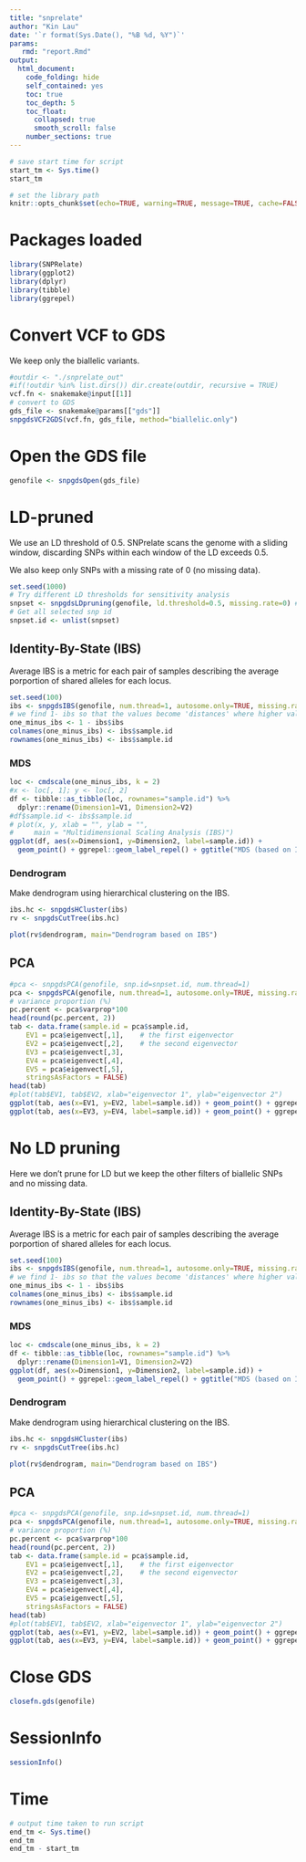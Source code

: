 ```yaml
---
title: "snprelate"
author: "Kin Lau"
date: '`r format(Sys.Date(), "%B %d, %Y")`'
params:
   rmd: "report.Rmd"
output:
  html_document:
    code_folding: hide
    self_contained: yes
    toc: true
    toc_depth: 5
    toc_float:
      collapsed: true
      smooth_scroll: false
    number_sections: true
---
```


```r
# save start time for script
start_tm <- Sys.time()
start_tm
```

```r
# set the library path
knitr::opts_chunk$set(echo=TRUE, warning=TRUE, message=TRUE, cache=FALSE)
```

# Packages loaded

```r
library(SNPRelate)
library(ggplot2)
library(dplyr)
library(tibble)
library(ggrepel)

```

# Convert VCF to GDS

We keep only the biallelic variants.

```r
#outdir <- "./snprelate_out"
#if(!outdir %in% list.dirs()) dir.create(outdir, recursive = TRUE)
vcf.fn <- snakemake@input[[1]]
# convert to GDS
gds_file <- snakemake@params[["gds"]]
snpgdsVCF2GDS(vcf.fn, gds_file, method="biallelic.only")
```

# Open the GDS file

```r
genofile <- snpgdsOpen(gds_file)
```

# LD-pruned

We use an LD threshold of 0.5. SNPrelate scans the genome with a sliding window, discarding SNPs within each window of the LD exceeds 0.5. 

We also keep only SNPs with a missing rate of 0 (no missing data).

```r
set.seed(1000)
# Try different LD thresholds for sensitivity analysis
snpset <- snpgdsLDpruning(genofile, ld.threshold=0.5, missing.rate=0) # using LD threshold default used in SNPhylo
# Get all selected snp id
snpset.id <- unlist(snpset)
```

## Identity-By-State (IBS)

Average IBS is a metric for each pair of samples describing the average porportion of shared alleles for each locus.

```r
set.seed(100)
ibs <- snpgdsIBS(genofile, num.thread=1, autosome.only=TRUE, missing.rate=0, snp.id = snpset.id)
# we find 1- ibs so that the values become 'distances' where higher values represent more dissimilar pairs of samples
one_minus_ibs <- 1 - ibs$ibs
colnames(one_minus_ibs) <- ibs$sample.id
rownames(one_minus_ibs) <- ibs$sample.id
```

### MDS

```r
loc <- cmdscale(one_minus_ibs, k = 2)
#x <- loc[, 1]; y <- loc[, 2]
df <- tibble::as_tibble(loc, rownames="sample.id") %>%
  dplyr::rename(Dimension1=V1, Dimension2=V2)
#df$sample.id <- ibs$sample.id
# plot(x, y, xlab = "", ylab = "",
#     main = "Multidimensional Scaling Analysis (IBS)")
ggplot(df, aes(x=Dimension1, y=Dimension2, label=sample.id)) + 
  geom_point() + ggrepel::geom_label_repel() + ggtitle("MDS (based on IBS)")
```

### Dendrogram

Make dendrogram using hierarchical clustering on the IBS.

```r
ibs.hc <- snpgdsHCluster(ibs)
rv <- snpgdsCutTree(ibs.hc)
```

```r
plot(rv$dendrogram, main="Dendrogram based on IBS")
```

## PCA

```r
#pca <- snpgdsPCA(genofile, snp.id=snpset.id, num.thread=1)
pca <- snpgdsPCA(genofile, num.thread=1, autosome.only=TRUE, missing.rate=0, snp.id = snpset.id)
# variance proportion (%)
pc.percent <- pca$varprop*100
head(round(pc.percent, 2))
tab <- data.frame(sample.id = pca$sample.id,
    EV1 = pca$eigenvect[,1],    # the first eigenvector
    EV2 = pca$eigenvect[,2],    # the second eigenvector
    EV3 = pca$eigenvect[,3],
    EV4 = pca$eigenvect[,4],
    EV5 = pca$eigenvect[,5],
    stringsAsFactors = FALSE)
head(tab)
#plot(tab$EV1, tab$EV2, xlab="eigenvector 1", ylab="eigenvector 2")
ggplot(tab, aes(x=EV1, y=EV2, label=sample.id)) + geom_point() + ggrepel::geom_label_repel() + ggtitle("PC1 and 2")
ggplot(tab, aes(x=EV3, y=EV4, label=sample.id)) + geom_point() + ggrepel::geom_label_repel() + ggtitle("PC3 and 4")
```

# No LD pruning

Here we don't prune for LD but we keep the other filters of biallelic SNPs and no missing data.

## Identity-By-State (IBS)

Average IBS is a metric for each pair of samples describing the average porportion of shared alleles for each locus.

```r
set.seed(100)
ibs <- snpgdsIBS(genofile, num.thread=1, autosome.only=TRUE, missing.rate=0)
# we find 1- ibs so that the values become 'distances' where higher values represent more dissimilar pairs of samples
one_minus_ibs <- 1 - ibs$ibs
colnames(one_minus_ibs) <- ibs$sample.id
rownames(one_minus_ibs) <- ibs$sample.id
```

### MDS

```r
loc <- cmdscale(one_minus_ibs, k = 2)
df <- tibble::as_tibble(loc, rownames="sample.id") %>%
  dplyr::rename(Dimension1=V1, Dimension2=V2)
ggplot(df, aes(x=Dimension1, y=Dimension2, label=sample.id)) + 
  geom_point() + ggrepel::geom_label_repel() + ggtitle("MDS (based on IBS)")
```

### Dendrogram

Make dendrogram using hierarchical clustering on the IBS.

```r
ibs.hc <- snpgdsHCluster(ibs)
rv <- snpgdsCutTree(ibs.hc)
```

```r
plot(rv$dendrogram, main="Dendrogram based on IBS")
```

## PCA

```r
#pca <- snpgdsPCA(genofile, snp.id=snpset.id, num.thread=1)
pca <- snpgdsPCA(genofile, num.thread=1, autosome.only=TRUE, missing.rate=0)
# variance proportion (%)
pc.percent <- pca$varprop*100
head(round(pc.percent, 2))
tab <- data.frame(sample.id = pca$sample.id,
    EV1 = pca$eigenvect[,1],    # the first eigenvector
    EV2 = pca$eigenvect[,2],    # the second eigenvector
    EV3 = pca$eigenvect[,3],
    EV4 = pca$eigenvect[,4],
    EV5 = pca$eigenvect[,5],
    stringsAsFactors = FALSE)
head(tab)
#plot(tab$EV1, tab$EV2, xlab="eigenvector 1", ylab="eigenvector 2")
ggplot(tab, aes(x=EV1, y=EV2, label=sample.id)) + geom_point() + ggrepel::geom_label_repel() + ggtitle("PC1 and 2")
ggplot(tab, aes(x=EV3, y=EV4, label=sample.id)) + geom_point() + ggrepel::geom_label_repel() + ggtitle("PC3 and 4")
```


# Close GDS

```r
closefn.gds(genofile)
```

# SessionInfo

```r
sessionInfo()
```

# Time

```r
# output time taken to run script
end_tm <- Sys.time()
end_tm
end_tm - start_tm
```
